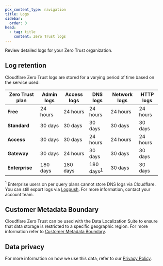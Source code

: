 ```yaml
---
pcx_content_type: navigation
title: Logs
sidebar:
  order: 3
head:
  - tag: title
    content: Zero Trust logs
---
```



Review detailed logs for your Zero Trust organization.

<DirectoryListing />

## Log retention

Cloudflare Zero Trust logs are stored for a varying period of time based on the service used:

| Zero Trust plan | Admin logs | Access logs | DNS logs                                       | Network logs | HTTP logs |
| --------------- | ---------- | ----------- | ---------------------------------------------- | ------------ | --------- |
| **Free**        | 24 hours   | 24 hours    | 24 hours                                       | 24 hours     | 24 hours  |
| **Standard**    | 30 days    | 30 days     | 30 days                                        | 30 days      | 30 days   |
| **Access**      | 30 days    | 30 days     | 24 hours                                       | 24 hours     | 24 hours  |
| **Gateway**     | 30 days    | 24 hours    | 30 days                                        | 30 days      | 30 days   |
| **Enterprise**  | 180 days   | 180 days    | 180 days<sup><a href="#footnote-1">1</a></sup> | 30 days      | 30 days   |

<a name="footnote-1"><sup>1</sup></a> Enterprise users on per query plans cannot store DNS logs via Cloudflare.
You can still export logs via [Logpush](/cloudflare-one/insights/logs/logpush/).
For more information, contact your account team.

## Customer Metadata Boundary

Cloudflare Zero Trust can be used with the Data Localization Suite to ensure that data storage is restricted to a specific geographic region. For more information refer to [Customer Metadata Boundary](/data-localization/metadata-boundary/).

## Data privacy

For more information on how we use this data, refer to our [Privacy Policy](https://www.cloudflare.com/application/privacypolicy/).
